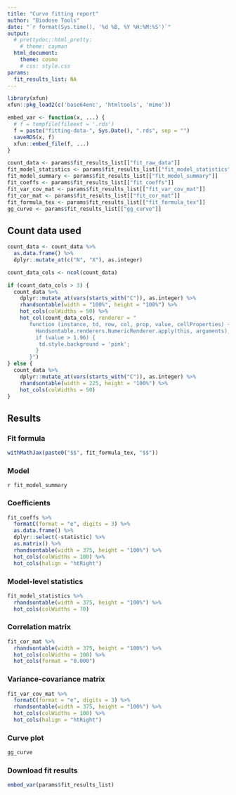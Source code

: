 ```yaml
---
title: "Curve fitting report"
author: "Biodose Tools"
date: "`r format(Sys.time(), '%d %B, %Y %H:%M:%S')`"
output: 
  # prettydoc::html_pretty:
    # theme: cayman
  html_document:
    theme: cosmo
    # css: style.css
params:
  fit_results_list: NA
---
```


```r
library(xfun)
xfun::pkg_load2(c('base64enc', 'htmltools', 'mime'))
```

```r
embed_var <- function(x, ...) {
  # f = tempfile(fileext = '.rds')
  f = paste("fitting-data-", Sys.Date(), ".rds", sep = "")
  saveRDS(x, f)
  xfun::embed_file(f, ...)
}
```

```r
count_data <- params$fit_results_list[["fit_raw_data"]]
fit_model_statistics <- params$fit_results_list[["fit_model_statistics"]]
fit_model_summary <- params$fit_results_list[["fit_model_summary"]]
fit_coeffs <- params$fit_results_list[["fit_coeffs"]]
fit_var_cov_mat <- params$fit_results_list[["fit_var_cov_mat"]]
fit_cor_mat <- params$fit_results_list[["fit_cor_mat"]]
fit_formula_tex <- params$fit_results_list[["fit_formula_tex"]]
gg_curve <- params$fit_results_list[["gg_curve"]]
```

## Count data used
```r
count_data <- count_data %>% 
  as.data.frame() %>% 
  dplyr::mutate_at(c("N", "X"), as.integer)

count_data_cols <- ncol(count_data)

if (count_data_cols > 3) {
  count_data %>% 
    dplyr::mutate_at(vars(starts_with("C")), as.integer) %>% 
    rhandsontable(width = "100%", height = "100%") %>% 
    hot_cols(colWidths = 50) %>% 
    hot_col(count_data_cols, renderer = "
       function (instance, td, row, col, prop, value, cellProperties) {
         Handsontable.renderers.NumericRenderer.apply(this, arguments);
         if (value > 1.96) {
          td.style.background = 'pink';
         }
       }")
} else {
  count_data %>% 
    dplyr::mutate_at(vars(starts_with("C")), as.integer) %>% 
    rhandsontable(width = 225, height = "100%") %>% 
    hot_cols(colWidths = 50)
}
```

## Results

### Fit formula
```r
withMathJax(paste0("$$", fit_formula_tex, "$$"))
```

### Model
`r fit_model_summary`


### Coefficients
```r
fit_coeffs %>% 
  formatC(format = "e", digits = 3) %>%
  as.data.frame() %>%
  dplyr::select(-statistic) %>%
  as.matrix() %>%
  rhandsontable(width = 375, height = "100%") %>%
  hot_cols(colWidths = 100) %>%
  hot_cols(halign = "htRight")
```

### Model-level statistics
```r
fit_model_statistics %>% 
  rhandsontable(width = 375, height = "100%") %>%
  hot_cols(colWidths = 70)
```

### Correlation matrix
```r
fit_cor_mat %>% 
  rhandsontable(width = 375, height = "100%") %>%
  hot_cols(colWidths = 100) %>%
  hot_cols(format = "0.000")
```

### Variance-covariance matrix
```r
fit_var_cov_mat %>% 
  formatC(format = "e", digits = 3) %>% 
  rhandsontable(width = 375, height = "100%") %>%
  hot_cols(colWidths = 100) %>%
  hot_cols(halign = "htRight")
```

### Curve plot
```r
gg_curve
```


### Download fit results
```r
embed_var(params$fit_results_list)
```
